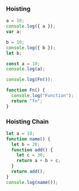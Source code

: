 ### Hoisting

```js
a = 10;
console.log({ a });
var a;

b = 10;
console.log({ b });
let b;

const a = 10;
console.log(a);

console.log(Fn());

function Fn() {
  console.log("Function");
  return "fn";
}
```

### Hoisting Chain

```js
let a = 10;
function name() {
  let b = 20;
  function add() {
    let c = 30;
    return a + b + c;
  }
  return add();
}
console.log(name());
```
